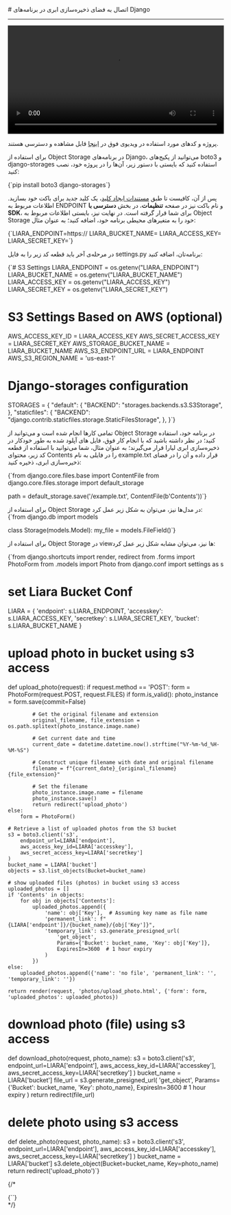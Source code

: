 

<Layout>
<Head>
<title>مستندات اتصال به Object Storage در Django - لیارا</title>
<meta property="og:title" content="مستندات خدمات رایانش ابری لیارا" />
<meta property="og:description" content="مستندات مربوط به اتصال به فضای ذخیره‌سازی ابری یا Object Storage با AWS SDK S3 در فریم‌ورک Django در لیارا"  />
<meta property="og:image" content="https://media.liara.ir/logos/liara-poster.jpg" />
</Head>
# اتصال به فضای ذخیره‌سازی ابری در برنامه‌های Django
<hr className="mb-2" />

<video
  src="https://media.liara.ir/django/django-object-storage.mp4"
  controls="controls"
  className="block w-full"
  width="100%"
/>

<div className="h-2" />
<Alert variant="success">
<p>
پروژه و کدهای مورد استفاده در ویدیوی فوق در <a href="https://github.com/liara-cloud/django-getting-started/tree/upload-s3" className="text-[#2196f3] ">اینجا</a> قابل مشاهده و دسترسی هستند.
</p>
</Alert>

برای استفاده از Object Storage در برنامه‌های Django، می‌توانید از 
پکیج‌های <Important>boto3</Important> و <Important>django-storages</Important> استفاده کنید که بایستی با دستور زیر، آن‌ها را در پروژه خود، نصب کنید:

<div className="h-2" />
<div dir='ltr'>
    <Highlight className="bash">
        {`pip install boto3 django-storages`}
    </Highlight>
</div>
<div className="h-2" />

پس از آن، کافیست تا طبق <a href="/object-storage/how-tos/create-key" className="text-[#2196f3] ">مستندات ایجاد کلید</a>، یک کلید جدید برای باکت خود بسازید.
اطلاعات مربوط به ENDPOINT و نام باکت نیز در صفحه **تنظیمات**، در بخش **دسترسی با SDK**، 
برای شما قرار گرفته است.
در نهایت نیز، بایستی 
اطلاعات مربوط به Object Storage خود را 
به متغیرهای محیطی برنامه خود، اضافه کنید؛ به عنوان مثال:

<div className="h-2" />
<div dir='ltr'>
    <Highlight className="bash">
        {`LIARA_ENDPOINT=https://<Liara Bucket Endpoint>
LIARA_BUCKET_NAME=<Bucket Name>
LIARA_ACCESS_KEY=<Access Key>
LIARA_SECRET_KEY=<Secret Key>`}
    </Highlight>
</div>
<div className="h-2" />

در مرحله‌ی آخر باید 
قطعه کد زیر را به فایل <Important>settings.py</Important> برنامه‌تان، اضافه کنید:

<div className="h-2" />
<div dir='ltr'>
    <Highlight className="py">
        {`# S3 Settings
LIARA_ENDPOINT    = os.getenv("LIARA_ENDPOINT")
LIARA_BUCKET_NAME = os.getenv("LIARA_BUCKET_NAME")
LIARA_ACCESS_KEY  = os.getenv("LIARA_ACCESS_KEY")
LIARA_SECRET_KEY  = os.getenv("LIARA_SECRET_KEY")

# S3 Settings Based on AWS (optional)
AWS_ACCESS_KEY_ID       = LIARA_ACCESS_KEY
AWS_SECRET_ACCESS_KEY   = LIARA_SECRET_KEY
AWS_STORAGE_BUCKET_NAME = LIARA_BUCKET_NAME
AWS_S3_ENDPOINT_URL     = LIARA_ENDPOINT
AWS_S3_REGION_NAME      = 'us-east-1'  

# Django-storages configuration
STORAGES = {
  "default": {
      "BACKEND": "storages.backends.s3.S3Storage",
  },
  "staticfiles": {
      "BACKEND": "django.contrib.staticfiles.storage.StaticFilesStorage",
  },
}`}
    </Highlight>
</div>
<div className="h-2" />

تمامی کارها انجام شده است و می‌توانید از Object Storage در برنامه خود، استفاده کنید؛
در نظر داشته باشید که با انجام کار فوق، 
 فایل های آپلود شده به طور خودکار در ذخیره‌سازی ابری لیارا قرار می‌گیرند؛ به عنوان مثال، شما می‌توانید با استفاده از قطعه کد زیر، محتوای <Important>Contents</Important> را در فایلی به نام <Important>example.txt</Important> قرار داده و آن را در فضای ذخیره‌سازی ابری، ذخیره کنید:

<div className="h-2" />
<div dir='ltr'>
    <Highlight className="py">
        {`from django.core.files.base import ContentFile
from django.core.files.storage import default_storage

path = default_storage.save('/example.txt', ContentFile(b'Contents'))`}
    </Highlight>
</div>
<div className="h-2" />
برای استفاده از Object Storage در مدل‌ها نیز، می‌توان به شکل زیر عمل کرد:
<div className="h-2" />
<div dir='ltr'>
    <Highlight className="py">
        {`from django.db import models


class Storage(models.Model):
    my_file = models.FileField()`}
    </Highlight>
</div>
<div className="h-2" />


برای استفاده از Object Storage در viewها نیز، می‌توان مشابه شکل زیر عمل کرد:


<div className="h-2" />
<div dir='ltr'>
    <Highlight className="py">
        {`from django.shortcuts import render, redirect
from .forms import PhotoForm
from .models import Photo
from django.conf import settings as s

# set Liara Bucket Conf
LIARA = {
    'endpoint': s.LIARA_ENDPOINT,
    'accesskey': s.LIARA_ACCESS_KEY,
    'secretkey': s.LIARA_SECRET_KEY,
    'bucket': s.LIARA_BUCKET_NAME
}

# upload photo in bucket using s3 access
def upload_photo(request):
    if request.method == 'POST':
        form = PhotoForm(request.POST, request.FILES)
        if form.is_valid():
            photo_instance = form.save(commit=False)
            
            # Get the original filename and extension
            original_filename, file_extension = os.path.splitext(photo_instance.image.name)
            
            # Get current date and time
            current_date = datetime.datetime.now().strftime("%Y-%m-%d_%H-%M-%S")
            
            # Construct unique filename with date and original filename
            filename = f"{current_date}_{original_filename}{file_extension}"
            
            # Set the filename
            photo_instance.image.name = filename
            photo_instance.save()
            return redirect('upload_photo')
    else:
        form = PhotoForm()

    # Retrieve a list of uploaded photos from the S3 bucket
    s3 = boto3.client('s3',
        endpoint_url=LIARA['endpoint'],
        aws_access_key_id=LIARA['accesskey'],
        aws_secret_access_key=LIARA['secretkey']
    )
    bucket_name = LIARA['bucket']
    objects = s3.list_objects(Bucket=bucket_name)

    # show uploaded files (photos) in bucket using s3 access
    uploaded_photos = []
    if 'Contents' in objects:
        for obj in objects['Contents']:
            uploaded_photos.append({
                'name': obj['Key'],  # Assuming key name as file name
                'permanent_link': f"{LIARA['endpoint']}/{bucket_name}/{obj['Key']}",
                'temporary_link': s3.generate_presigned_url(
                    'get_object',
                    Params={'Bucket': bucket_name, 'Key': obj['Key']},
                    ExpiresIn=3600  # 1 hour expiry
                )
            })
    else:
        uploaded_photos.append({'name': 'no file', 'permanent_link': '', 'temporary_link': ''})

    return render(request, 'photos/upload_photo.html', {'form': form, 'uploaded_photos': uploaded_photos})

# download photo (file) using s3 access
def download_photo(request, photo_name):
    s3 = boto3.client('s3',
        endpoint_url=LIARA['endpoint'],
        aws_access_key_id=LIARA['accesskey'],
        aws_secret_access_key=LIARA['secretkey']
    )
    bucket_name = LIARA['bucket']
    file_url = s3.generate_presigned_url(
        'get_object',
        Params={'Bucket': bucket_name, 'Key': photo_name},
        ExpiresIn=3600  # 1 hour expiry
    )
    return redirect(file_url)

# delete photo using s3 access
def delete_photo(request, photo_name):
    s3 = boto3.client('s3',
        endpoint_url=LIARA['endpoint'],
        aws_access_key_id=LIARA['accesskey'],
        aws_secret_access_key=LIARA['secretkey']
    )
    bucket_name = LIARA['bucket']
    s3.delete_object(Bucket=bucket_name, Key=photo_name)
    return redirect('upload_photo')`}
    </Highlight>
</div>
<div className="h-2" />

{/* 
<Section id="upload-file" title="نمونه کد آپلود فایل" />
<div className="h-2" />
<div dir='ltr'>
    <Highlight className="py">
        {``}
    </Highlight>
</div>
<div className="h-2" /> */}

</Layout>